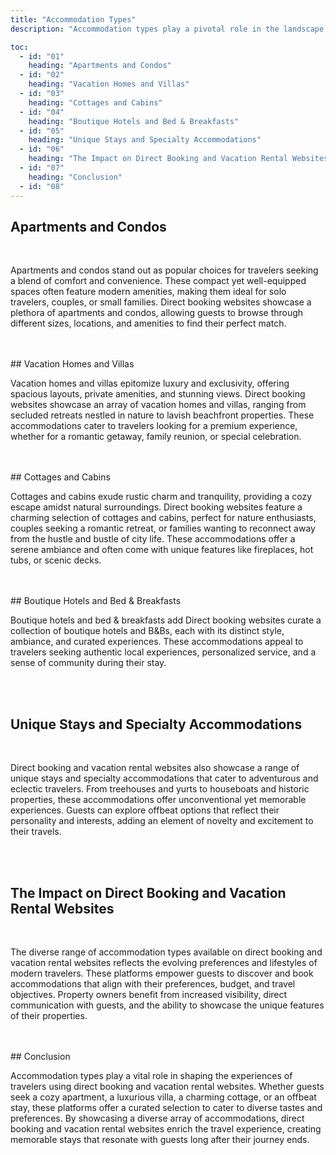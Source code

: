 ```yaml
---
title: "Accommodation Types"
description: "Accommodation types play a pivotal role in the landscape of direct booking and vacation rental websites. These platforms serve as bridges between property owners and guests, offering a diverse range of accommodations tailored to meet varying needs and preferences. From cozy apartments to sprawling villas, each accommodation type brings its unique charm and allure to travelers seeking memorable stays. Let's delve into the world of accommodation types and their significance in the realm of direct booking and vacation rental websites."

toc:
  - id: "01"
    heading: "Apartments and Condos"
  - id: "02"
    heading: "Vacation Homes and Villas"
  - id: "03"
    heading: "Cottages and Cabins"
  - id: "04"
    heading: "Boutique Hotels and Bed & Breakfasts"
  - id: "05"
    heading: "Unique Stays and Specialty Accommodations"
  - id: "06"
    heading: "The Impact on Direct Booking and Vacation Rental Websites"
  - id: "07"
    heading: "Conclusion"
  - id: "08"
---
```


## Apartments and Condos

<br />

Apartments and condos stand out as popular choices for travelers seeking a blend of comfort and convenience. These compact yet well-equipped spaces often feature modern amenities, making them ideal for solo travelers, couples, or small families. Direct booking websites showcase a plethora of apartments and condos, allowing guests to browse through different sizes, locations, and amenities to find their perfect match.

<br />
<br />
## Vacation Homes and Villas
<br />

Vacation homes and villas epitomize luxury and exclusivity, offering spacious layouts,
private amenities, and stunning views. Direct booking websites showcase an array
of vacation homes and villas, ranging from secluded retreats nestled in nature to
lavish beachfront properties. These accommodations cater to travelers looking for
a premium experience, whether for a romantic getaway, family reunion, or special
celebration.

<br />
<br />
## Cottages and Cabins
<br />

Cottages and cabins exude rustic charm and tranquility, providing a cozy escape amidst
natural surroundings. Direct booking websites feature a charming selection of cottages
and cabins, perfect for nature enthusiasts, couples seeking a romantic retreat, or
families wanting to reconnect away from the hustle and bustle of city life. These
accommodations offer a serene ambiance and often come with unique features like fireplaces,
hot tubs, or scenic decks.

<br />
<br />
## Boutique Hotels and Bed & Breakfasts
<br />

Boutique hotels and bed & breakfasts add Direct booking websites curate a collection
of boutique hotels and B&Bs, each with its distinct style, ambiance, and curated
experiences. These accommodations appeal to travelers seeking authentic local experiences,
personalized service, and a sense of community during their stay.

<br />
<br />

## Unique Stays and Specialty Accommodations

<br />

Direct booking and vacation rental websites also showcase a range of unique stays and specialty accommodations that
cater to adventurous and eclectic travelers. From treehouses and yurts to
houseboats and historic properties, these accommodations offer unconventional
yet memorable experiences. Guests can explore offbeat options that reflect their
personality and interests, adding an element of novelty and excitement to their
travels.

<br />
<br />

## The Impact on Direct Booking and Vacation Rental Websites

<br />

The diverse range of accommodation types available on direct booking and vacation
rental websites reflects the evolving preferences and lifestyles of modern travelers.
These platforms empower guests to discover and book accommodations that align with
their preferences, budget, and travel objectives. Property owners benefit from increased
visibility, direct communication with guests, and the ability to showcase the unique
features of their properties.

<br />
<br />
## Conclusion
<br />

Accommodation types play a vital role in shaping the experiences of travelers
using direct booking and vacation rental websites. Whether guests seek a cozy
apartment, a luxurious villa, a charming cottage, or an offbeat stay, these
platforms offer a curated selection to cater to diverse tastes and preferences.
By showcasing a diverse array of accommodations, direct booking and vacation
rental websites enrich the travel experience, creating memorable stays that
resonate with guests long after their journey ends.
